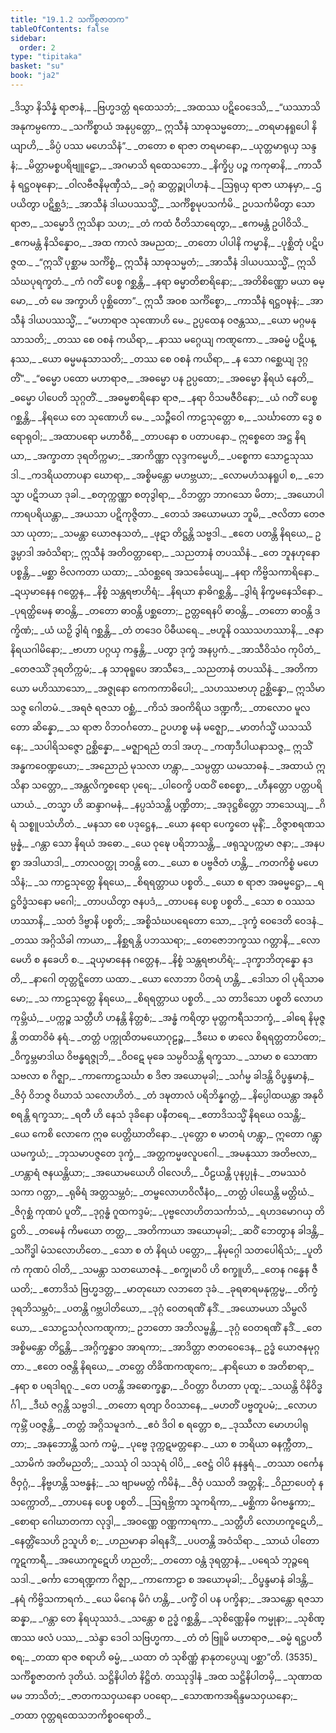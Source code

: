 ```yaml
---
title: "19.1.2 သင်္ကိစ္စဇာတက"
tableOfContents: false
sidebar:
  order: 2
type: "tipitaka"
basket: "su"
book: "ja2"
---
```



<DynamicBreadcrumb />

<Division number="69" book="ja2">

<Paragraph number="512" type="verses" book="ja2">
_ဒိသွာ နိသိန္နံ ရာဇာနံ,_  
_ဗြဟ္မဒတ္တံ ရထေသဘံ;_  
_အထဿ ပဋိဝေဒေသိ,_  
_“ယဿာသိ အနုကမ္ပကော._  

</Paragraph>

</Division>
<Division number="70" book="ja2">

<Paragraph number="513" type="verses" book="ja2">
_သင်္ကိစ္စာယံ အနုပ္ပတ္တော,_  
ဣသီနံ သာဓုသမ္မတော;_  
_တရမာနရူပေါ နိယျာဟိ,_  
_ခိပ္ပံ ပဿ မဟေသိနံ”._  

</Paragraph>

</Division>
<Division number="71" book="ja2">

<Paragraph number="514" type="verses" book="ja2">
_တတော စ ရာဇာ တရမာနော,_  
_ယုတ္တမာရုယှ သန္ဒနံ;_  
_မိတ္တာမစ္စပရိဗျူဠှော,_  
_အဂမာသိ ရထေသဘော._  

</Paragraph>

</Division>
<Division number="72" book="ja2">

<Paragraph number="515" type="verses" book="ja2">
_နိက္ခိပ္ပ ပဉ္စ ကကုဓာနိ,_  
_ကာသီနံ ရဋ္ဌဝဍ္ဎနော;_  
_ဝါလဗီဇနိမုဏှီသံ,_  
_ခဂ္ဂံ ဆတ္တဉ္စုပါဟနံ._  

</Paragraph>

</Division>
<Division number="73" book="ja2">

<Paragraph number="516" type="verses" book="ja2">
_ဩရုယှ ရာဇာ ယာနမှာ,_  
_ဌပယိတွာ ပဋိစ္ဆဒံ;_  
_အာသီနံ ဒါယပဿသ္မိံ,_  
_သင်္ကိစ္စမုပသင်္ကမိ._  

</Paragraph>

</Division>
<Division number="74" book="ja2">

<Paragraph number="517" type="verses" book="ja2">
ဥပသင်္ကမိတွာ သော ရာဇာ,_  
_သမ္မောဒိ ဣသိနာ သဟ;_  
_တံ ကထံ ဝီတိသာရေတွာ,_  
_ဧကမန္တံ ဥပါဝိသိ._  

</Paragraph>

</Division>
<Division number="75" book="ja2">

<Paragraph number="518" type="verses" book="ja2">
_ဧကမန္တံ နိသိန္နောဝ,_  
_အထ ကာလံ အမညထ;_  
_တတော ပါပါနိ ကမ္မာနိ,_  
_ပုစ္ဆိတုံ ပဋိပဇ္ဇထ._  

</Paragraph>

</Division>
<Division number="76" book="ja2">

<Paragraph number="519" book="ja2">
_“ဣသိံ ပုစ္ဆာမ သင်္ကိစ္စံ,_  
ဣသီနံ သာဓုသမ္မတံ;_  
_အာသီနံ ဒါယပဿသ္မိံ,_  
ဣသိသံဃပုရက္ခတံ._  

</Paragraph>

</Division>
<Division number="77" book="ja2">

<Paragraph number="520" type="verses" book="ja2">
_ကံ ဂတိံ ပေစ္စ ဂစ္ဆန္တိ,_  
_နရာ ဓမ္မာတိစာရိနော;_  
_အတိစိဏ္ဏော မယာ ဓမ္မော,_  
_တံ မေ အက္ခာဟိ ပုစ္ဆိတော”._  

</Paragraph>

</Division>
<Division number="78" book="ja2">

<Paragraph number="521" type="verses" book="ja2">
ဣသီ အဝစ သင်္ကိစ္စော,_  
_ကာသီနံ ရဋ္ဌဝဍ္ဎနံ;_  
_အာသီနံ ဒါယပဿသ္မိံ,_  
_“မဟာရာဇ သုဏောဟိ မေ._  

</Paragraph>

</Division>
<Division number="79" book="ja2">

<Paragraph number="522" type="verses" book="ja2">
ဥပ္ပထေန ဝဇန္တဿ,_  
_ယော မဂ္ဂမနုသာသတိ;_  
_တဿ စေ ဝစနံ ကယိရာ,_  
_နာဿ မဂ္ဂေယျ ကဏ္ဋကော._  

</Paragraph>

</Division>
<Division number="80" book="ja2">

<Paragraph number="523" type="verses" book="ja2">
_အဓမ္မံ ပဋိပန္နဿ,_  
_ယော ဓမ္မမနုသာသတိ;_  
_တဿ စေ ဝစနံ ကယိရာ,_  
_န သော ဂစ္ဆေယျ ဒုဂ္ဂတိံ”._  

</Paragraph>

</Division>
<Division number="81" book="ja2">

<Paragraph number="524" type="verses" book="ja2">
_“ဓမ္မော ပထော မဟာရာဇ,_  
_အဓမ္မော ပန ဥပ္ပထော;_  
_အဓမ္မော နိရယံ နေတိ,_  
_ဓမ္မော ပါပေတိ သုဂ္ဂတိံ._  

</Paragraph>

</Division>
<Division number="82" book="ja2">

<Paragraph number="525" type="verses" book="ja2">
_အဓမ္မစာရိနော ရာဇ,_  
_နရာ ဝိသမဇီဝိနော;_  
_ယံ ဂတိံ ပေစ္စ ဂစ္ဆန္တိ,_  
_နိရယေ တေ သုဏောဟိ မေ._  

</Paragraph>

</Division>
<Division number="83" book="ja2">

<Paragraph number="526" type="verses" book="ja2">
_သဉ္ဇီဝေါ ကာဠသုတ္တော စ,_  
_သင်္ဃာတော ဒွေ စ ရောရုဝါ;_  
_အထာပရော မဟာဝီစိ,_  
_တာပနော စ ပတာပနော._  

</Paragraph>

</Division>
<Division number="84" book="ja2">

<Paragraph number="527" type="verses" book="ja2">
ဣစ္စေတေ အဋ္ဌ နိရယာ,_  
_အက္ခာတာ ဒုရတိက္ကမာ;_  
_အာကိဏ္ဏာ လုဒ္ဒကမ္မေဟိ,_  
_ပစ္စေကာ သောဠသုဿဒါ._  

</Paragraph>

</Division>
<Division number="85" book="ja2">

<Paragraph number="528" type="verses" book="ja2">
_ကဒရိယတာပနာ ဃောရာ,_  
_အစ္စိမန္တော မဟဗ္ဘယာ;_  
_လောမဟံသနရူပါ စ,_  
_ဘေသ္မာ ပဋိဘယာ ဒုခါ._  

</Paragraph>

</Division>
<Division number="86" book="ja2">

<Paragraph number="529" type="verses" book="ja2">
_စတုက္ကဏ္ဏာ စတုဒွါရာ,_  
_ဝိဘတ္တာ ဘာဂသော မိတာ;_  
_အယောပါကာရပရိယန္တာ,_  
_အယသာ ပဋိကုဇ္ဇိတာ._  

</Paragraph>

</Division>
<Division number="87" book="ja2">

<Paragraph number="530" type="verses" book="ja2">
_တေသံ အယောမယာ ဘူမိ,_  
_ဇလိတာ တေဇသာ ယုတာ;_  
_သမန္တာ ယောဇနသတံ,_  
_ဖုဋာ တိဋ္ဌန္တိ သဗ္ဗဒါ._  

</Paragraph>

</Division>
<Division number="88" book="ja2">

<Paragraph number="531" book="ja2">
_ဧတေ ပတန္တိ နိရယေ,_  
ဥဒ္ဓမ္ပာဒါ အဝံသိရာ;_  
ဣသီနံ အတိဝတ္တာရော,_  
_သညတာနံ တပဿိနံ._  

</Paragraph>

</Division>
<Division number="89" book="ja2">

<Paragraph number="532" type="verses" book="ja2">
_တေ ဘူနဟုနော ပစ္စန္တိ,_  
_မစ္ဆာ ဗိလကတာ ယထာ;_  
_သံဝစ္ဆရေ အသင်္ခေယျေ,_  
_နရာ ကိဗ္ဗိသကာရိနော._  

</Paragraph>

</Division>
<Division number="90" book="ja2">

<Paragraph number="533" type="verses" book="ja2">
_ဍယှမာနေန ဂတ္တေန,_  
_နိစ္စံ သန္တရဗာဟိရံ;_  
_နိရယာ နာဓိဂစ္ဆန္တိ,_  
_ဒွါရံ နိက္ခမနေသိနော._  

</Paragraph>

</Division>
<Division number="91" book="ja2">

<Paragraph number="534" type="verses" book="ja2">
_ပုရတ္ထိမေန ဓာဝန္တိ,_  
_တတော ဓာဝန္တိ ပစ္ဆတော;_  
ဥတ္တရေနပိ ဓာဝန္တိ,_  
_တတော ဓာဝန္တိ ဒက္ခိဏံ;_  
_ယံ ယဉှိ ဒွါရံ ဂစ္ဆန္တိ,_  
_တံ တဒေဝ ပိဓီယရေ._  

</Paragraph>

</Division>
<Division number="92" book="ja2">

<Paragraph number="535" type="verses" book="ja2">
_ဗဟူနိ ဝဿသဟဿာနိ,_  
_ဇနာ နိရယဂါမိနော;_  
_ဗာဟာ ပဂ္ဂယှ ကန္ဒန္တိ,_  
_ပတွာ ဒုက္ခံ အနပ္ပကံ._  

</Paragraph>

</Division>
<Division number="93" book="ja2">

<Paragraph number="536" type="verses" book="ja2">
_အာသီဝိသံဝ ကုပိတံ,_  
_တေဇဿိံ ဒုရတိက္ကမံ;_  
_န သာဓုရူပေ အာသီဒေ,_  
_သညတာနံ တပဿိနံ._  

</Paragraph>

</Division>
<Division number="94" book="ja2">

<Paragraph number="537" type="verses" book="ja2">
_အတိကာယော မဟိဿာသော,_  
_အဇ္ဇုနော ကေကကာဓိပေါ;_  
_သဟဿဗာဟု ဥစ္ဆိန္နော,_  
ဣသိမာသဇ္ဇ ဂေါတမံ._  

</Paragraph>

</Division>
<Division number="95" book="ja2">

<Paragraph number="538" type="verses" book="ja2">
_အရဇံ ရဇသာ ဝစ္ဆံ,_  
_ကိသံ အဝကိရိယ ဒဏ္ဍကီ;_  
_တာလောဝ မူလတော ဆိန္နော,_  
_သ ရာဇာ ဝိဘဝင်္ဂတော._  

</Paragraph>

</Division>
<Division number="96" book="ja2">

<Paragraph number="539" type="verses" book="ja2">
ဥပဟစ္စ မနံ မဇ္ဈော,_  
_မာတင်္ဂသ္မိံ ယသဿိနေ;_  
_သပါရိသဇ္ဇော ဥစ္ဆိန္နော,_  
_မဇ္ဈာရညံ တဒါ အဟု._  

</Paragraph>

</Division>
<Division number="97" book="ja2">

<Paragraph number="540" type="verses" book="ja2">
_ကဏှဒီပါယနာသဇ္ဇ,_  
ဣသိံ အန္ဓကဝေဏ္ဍယော;_  
_အညောညံ မုသလာ ဟန္တွာ,_  
_သမ္ပတ္တာ ယမသာဓနံ._  

</Paragraph>

</Division>
<Division number="98" book="ja2">

<Paragraph number="541" type="verses" book="ja2">
_အထာယံ ဣသိနာ သတ္တော,_  
_အန္တလိက္ခစရော ပုရေ;_  
_ပါဝေက္ခိ ပထဝိံ စေစ္စော,_  
_ဟီနတ္တော ပတ္တပရိယာယံ._  

</Paragraph>

</Division>
<Division number="99" book="ja2">

<Paragraph number="542" type="verses" book="ja2">
_တသ္မာ ဟိ ဆန္ဒာဂမနံ,_  
_နပ္ပသံသန္တိ ပဏ္ဍိတာ;_  
_အဒုဋ္ဌစိတ္တော ဘာသေယျ,_  
_ဂိရံ သစ္စူပသံဟိတံ._  

</Paragraph>

</Division>
<Division number="100" book="ja2">

<Paragraph number="543" type="verses" book="ja2">
_မနသာ စေ ပဒုဋ္ဌေန,_  
_ယော နရော ပေက္ခတေ မုနိံ;_  
_ဝိဇ္ဇာစရဏသမ္ပန္နံ,_  
_ဂန္တာ သော နိရယံ အဓော._  

</Paragraph>

</Division>
<Division number="101" book="ja2">

<Paragraph number="544" type="verses" book="ja2">
_ယေ ဝုဍ္ဎေ ပရိဘာသန္တိ,_  
_ဖရုသူပက္ကမာ ဇနာ;_  
_အနပစ္စာ အဒါယာဒါ,_  
_တာလဝတ္ထု ဘဝန္တိ တေ._  

</Paragraph>

</Division>
<Division number="102" book="ja2">

<Paragraph number="545" type="verses" book="ja2">
_ယော စ ပဗ္ဗဇိတံ ဟန္တိ,_  
_ကတကိစ္စံ မဟေသိနံ;_  
_သ ကာဠသုတ္တေ နိရယေ,_  
_စိရရတ္တာယ ပစ္စတိ._  

</Paragraph>

</Division>
<Division number="103" book="ja2">

<Paragraph number="546" type="verses" book="ja2">
_ယော စ ရာဇာ အဓမ္မဋ္ဌော,_  
_ရဋ္ဌဝိဒ္ဓံသနော မဂေါ;_  
_တာပယိတွာ ဇနပဒံ,_  
_တာပနေ ပေစ္စ ပစ္စတိ._  

</Paragraph>

</Division>
<Division number="104" book="ja2">

<Paragraph number="547" type="verses" book="ja2">
_သော စ ဝဿသဟဿာနိ,_  
_သတံ ဒိဗ္ဗာနိ ပစ္စတိ;_  
_အစ္စိသံဃပရေတော သော,_  
_ဒုက္ခံ ဝေဒေတိ ဝေဒနံ._  

</Paragraph>

</Division>
<Division number="105" book="ja2">

<Paragraph number="548" type="verses" book="ja2">
_တဿ အဂ္ဂိသိခါ ကာယာ,_  
_နိစ္ဆရန္တိ ပဘဿရာ;_  
_တေဇောဘက္ခဿ ဂတ္တာနိ,_  
_လောမေဟိ စ နခေဟိ စ._  

</Paragraph>

</Division>
<Division number="106" book="ja2">

<Paragraph number="549" type="verses" book="ja2">
_ဍယှမာနေန ဂတ္တေန,_  
_နိစ္စံ သန္တရဗာဟိရံ;_  
_ဒုက္ခာဘိတုန္နော နဒတိ,_  
_နာဂေါ တုတ္တဋ္ဋိတော ယထာ._  

</Paragraph>

</Division>
<Division number="107" book="ja2">

<Paragraph number="550" type="verses" book="ja2">
_ယော လောဘာ ပိတရံ ဟန္တိ,_  
_ဒေါသာ ဝါ ပုရိသာဓမော;_  
_သ ကာဠသုတ္တေ နိရယေ,_  
_စိရရတ္တာယ ပစ္စတိ._  

</Paragraph>

</Division>
<Division number="108" book="ja2">

<Paragraph number="551" type="verses" book="ja2">
_သ တာဒိသော ပစ္စတိ လောဟကုမ္ဘိယံ,_  
_ပက္ကဉ္စ သတ္တီဟိ ဟနန္တိ နိတ္တစံ;_  
_အန္ဓံ ကရိတွာ မုတ္တကရီသဘက္ခံ,_  
_ခါရေ နိမုဇ္ဇန္တိ တထာဝိဓံ နရံ._  

</Paragraph>

</Division>
<Division number="109" book="ja2">

<Paragraph number="552" type="verses" book="ja2">
_တတ္တံ ပက္ကုထိတမယောဂုဠဉ္စ,_  
_ဒီဃေ စ ဖာလေ စိရရတ္တတာပိတေ;_  
_ဝိက္ခမ္ဘမာဒါယ ဝိဗန္ဓရဇ္ဇုဘိ,_  
_ဝိဝဋေ မုခေ သမ္ပဝိသန္တိ ရက္ခသာ._  

</Paragraph>

</Division>
<Division number="110" book="ja2">

<Paragraph number="553" type="verses" book="ja2">
_သာမာ စ သောဏာ သဗလာ စ ဂိဇ္ဈာ,_  
_ကာကောဠသင်္ဃာ စ ဒိဇာ အယောမုခါ;_  
_သင်္ဂမ္မ ခါဒန္တိ ဝိပ္ဖန္ဒမာနံ,_  
_ဇိဝှံ ဝိဘဇ္ဇ ဝိဃာသံ သလောဟိတံ._  

</Paragraph>

</Division>
<Division number="111" book="ja2">

<Paragraph number="554" type="verses" book="ja2">
_တံ ဒဍ္ဎတာလံ ပရိဘိန္နဂတ္တံ,_  
_နိပ္ပေါထယန္တာ အနုဝိစရန္တိ ရက္ခသာ;_  
_ရတီ ဟိ နေသံ ဒုခိနော ပနီတရေ,_  
_ဧတာဒိသသ္မိံ နိရယေ ဝသန္တိ;_  
_ယေ ကေစိ လောကေ ဣဓ ပေတ္တိဃာတိနော._  

</Paragraph>

</Division>
<Division number="112" book="ja2">

<Paragraph number="555" type="verses" book="ja2">
_ပုတ္တော စ မာတရံ ဟန္တွာ,_  
ဣတော ဂန္တွာ ယမက္ခယံ;_  
_ဘုသမာပဇ္ဇတေ ဒုက္ခံ,_  
_အတ္တကမ္မဖလူပဂေါ._  

</Paragraph>

</Division>
<Division number="113" book="ja2">

<Paragraph number="556" type="verses" book="ja2">
_အမနုဿာ အတိဗလာ,_  
_ဟန္တာရံ ဇနယန္တိယာ;_  
_အယောမယေဟိ ဝါလေဟိ,_  
_ပီဠယန္တိ ပုနပ္ပုနံ._  

</Paragraph>

</Division>
<Division number="114" book="ja2">

<Paragraph number="557" type="verses" book="ja2">
_တမဿဝံ သကာ ဂတ္တာ,_  
_ရုဓိရံ အတ္တသမ္ဘဝံ;_  
_တမ္ဗလောဟဝိလီနံဝ,_  
_တတ္တံ ပါယေန္တိ မတ္တိဃံ._  

</Paragraph>

</Division>
<Division number="115" book="ja2">

<Paragraph number="558" type="verses" book="ja2">
_ဇိဂုစ္ဆံ ကုဏပံ ပူတိံ,_  
_ဒုဂ္ဂန္ဓံ ဂူထကဒ္ဒမံ;_  
_ပုဗ္ဗလောဟိတသင်္ကာသံ,_  
_ရဟဒမောဂယှ တိဋ္ဌတိ._  

</Paragraph>

</Division>
<Division number="116" book="ja2">

<Paragraph number="559" type="verses" book="ja2">
_တမေနံ ကိမယော တတ္ထ,_  
_အတိကာယာ အယောမုခါ;_  
_ဆဝိံ ဘေတွာန ခါဒန္တိ,_  
_သင်္ဂိဒ္ဓါ မံသလောဟိတေ._  

</Paragraph>

</Division>
<Division number="117" book="ja2">

<Paragraph number="560" type="verses" book="ja2">
_သော စ တံ နိရယံ ပတ္တော,_  
_နိမုဂ္ဂေါ သတပေါရိသံ;_  
_ပူတိကံ ကုဏပံ ဝါတိ,_  
_သမန္တာ သတယောဇနံ._  

</Paragraph>

</Division>
<Division number="118" book="ja2">

<Paragraph number="561" type="verses" book="ja2">
_စက္ခုမာပိ ဟိ စက္ခူဟိ,_  
_တေန ဂန္ဓေန ဇီယတိ;_  
_ဧတာဒိသံ ဗြဟ္မဒတ္တ,_  
_မာတုဃော လဘတေ ဒုခံ._  

</Paragraph>

</Division>
<Division number="119" book="ja2">

<Paragraph number="562" type="verses" book="ja2">
_ခုရဓာရမနုက္ကမ္မ,_  
_တိက္ခံ ဒုရဘိသမ္ဘဝံ;_  
_ပတန္တိ ဂဗ္ဘပါတိယော,_  
_ဒုဂ္ဂံ ဝေတရဏိံ နဒိံ._  

</Paragraph>

</Division>
<Division number="120" book="ja2">

<Paragraph number="563" type="verses" book="ja2">
_အယောမယာ သိမ္ဗလိယော,_  
_သောဠသင်္ဂုလကဏ္ဋကာ;_  
ဥဘတော အဘိလမ္ဗန္တိ,_  
_ဒုဂ္ဂံ ဝေတရဏိံ နဒိံ._  

</Paragraph>

</Division>
<Division number="121" book="ja2">

<Paragraph number="564" type="verses" book="ja2">
_တေ အစ္စိမန္တော တိဋ္ဌန္တိ,_  
_အဂ္ဂိက္ခန္ဓာဝ အာရကာ;_  
_အာဒိတ္တာ ဇာတဝေဒေန,_  
ဥဒ္ဓံ ယောဇနမုဂ္ဂတာ._  

</Paragraph>

</Division>
<Division number="122" book="ja2">

<Paragraph number="565" type="verses" book="ja2">
_ဧတေ ဝဇန္တိ နိရယေ,_  
_တတ္တေ တိခိဏကဏ္ဋကေ;_  
_နာရိယော စ အတိစာရာ,_  
_နရာ စ ပရဒါရဂူ._  

</Paragraph>

</Division>
<Division number="123" book="ja2">

<Paragraph number="566" type="verses" book="ja2">
_တေ ပတန္တိ အဓောက္ခန္ဓာ,_  
_ဝိဝတ္တာ ဝိဟတာ ပုထူ;_  
_သယန္တိ ဝိနိဝိဒ္ဓင်္ဂါ,_  
_ဒီဃံ ဇဂ္ဂန္တိ သဗ္ဗဒါ._  

</Paragraph>

</Division>
<Division number="124" book="ja2">

<Paragraph number="567" type="verses" book="ja2">
_တတော ရတျာ ဝိဝသာနေ,_  
_မဟတိံ ပဗ္ဗတူပမံ;_  
_လောဟကုမ္ဘိံ ပဝဇ္ဇန္တိ,_  
_တတ္တံ အဂ္ဂိသမူဒကံ._  

</Paragraph>

</Division>
<Division number="125" book="ja2">

<Paragraph number="568" type="verses" book="ja2">
_ဧဝံ ဒိဝါ စ ရတ္တော စ,_  
_ဒုဿီလာ မောဟပါရုတာ;_  
_အနုဘောန္တိ သကံ ကမ္မံ,_  
_ပုဗ္ဗေ ဒုက္ကဋမတ္တနော._  

</Paragraph>

</Division>
<Division number="126" book="ja2">

<Paragraph number="569" type="verses" book="ja2">
_ယာ စ ဘရိယာ ဓနက္ကီတာ,_  
_သာမိကံ အတိမညတိ;_  
_သဿုံ ဝါ သသုရံ ဝါပိ,_  
_ဇေဋ္ဌံ ဝါပိ နနန္ဒရံ._  

</Paragraph>

</Division>
<Division number="127" book="ja2">

<Paragraph number="570" type="verses" book="ja2">
_တဿာ ဝင်္ကေန ဇိဝှဂ္ဂံ,_  
_နိဗ္ဗဟန္တိ သဗန္ဓနံ;_  
_သ ဗျာမမတ္တံ ကိမိနံ,_  
_ဇိဝှံ ပဿတိ အတ္တနိ;_  
_ဝိညာပေတုံ န သက္ကောတိ,_  
_တာပနေ ပေစ္စ ပစ္စတိ._  

</Paragraph>

</Division>
<Division number="128" book="ja2">

<Paragraph number="571" type="verses" book="ja2">
_ဩရဗ္ဘိကာ သူကရိကာ,_  
_မစ္ဆိကာ မိဂဗန္ဓကာ;_  
_စောရာ ဂေါဃာတကာ လုဒ္ဒါ,_  
_အဝဏ္ဏေ ဝဏ္ဏကာရကာ._  

</Paragraph>

</Division>
<Division number="129" book="ja2">

<Paragraph number="572" type="verses" book="ja2">
_သတ္တီဟိ လောဟကူဋေဟိ,_  
_နေတ္တိံသေဟိ ဥသူဟိ စ;_  
_ဟညမာနာ ခါရနဒိံ,_  
_ပပတန္တိ အဝံသိရာ._  

</Paragraph>

</Division>
<Division number="130" book="ja2">

<Paragraph number="573" type="verses" book="ja2">
_သာယံ ပါတော ကူဋကာရီ,_  
_အယောကူဋေဟိ ဟညတိ;_  
_တတော ဝန္တံ ဒုရတ္တာနံ,_  
_ပရေသံ ဘုဉ္ဇရေ သဒါ._  

</Paragraph>

</Division>
<Division number="131" book="ja2">

<Paragraph number="574" type="verses" book="ja2">
_ဓင်္ကာ ဘေရဏ္ဍကာ ဂိဇ္ဈာ,_  
_ကာကောဠာ စ အယောမုခါ;_  
_ဝိပ္ဖန္ဒမာနံ ခါဒန္တိ,_  
_နရံ ကိဗ္ဗိသကာရကံ._  

</Paragraph>

</Division>
<Division number="132" book="ja2">

<Paragraph number="575" type="verses" book="ja2">
_ယေ မိဂေန မိဂံ ဟန္တိ,_  
_ပက္ခိံ ဝါ ပန ပက္ခိနာ;_  
_အသန္တော ရဇသာ ဆန္နာ,_  
_ဂန္တာ တေ နိရယုဿဒံ._  

</Paragraph>

</Division>
<Division number="133" book="ja2">

<Paragraph number="576" type="verses" book="ja2">
_သန္တော စ ဥဒ္ဓံ ဂစ္ဆန္တိ,_  
_သုစိဏ္ဏေနိဓ ကမ္မုနာ;_  
_သုစိဏ္ဏဿ ဖလံ ပဿ,_  
_သဲန္ဒာ ဒေဝါ သဗြဟ္မကာ._  

</Paragraph>

</Division>
<Division number="134" book="ja2">

<Paragraph number="577" type="verses" book="ja2">
_တံ တံ ဗြူမိ မဟာရာဇ,_  
_ဓမ္မံ ရဋ္ဌပတီ စရ;_  
_တထာ ရာဇ စရာဟိ ဓမ္မံ,_  
_ယထာ တံ သုစိဏ္ဏံ နာနုတပ္ပေယျ ပစ္ဆာ”တိ. (3535)_  


</Paragraph>
</Division>

<Paragraph number="578" type="center" book="ja2">
သင်္ကိစ္စဇာတကံ ဒုတိယံ.



</Paragraph>

<Paragraph number="579" type="center" book="ja2">
သဋ္ဌိနိပါတံ နိဋ္ဌိတံ.



</Paragraph>

<Paragraph number="580" type="center" book="ja2">
တဿုဒ္ဒါနံ


</Paragraph>

<Paragraph number="581" type="verses" book="ja2">
_အထ သဋ္ဌိနိပါတမှိ,_  
_သုဏာထ မမ ဘာသိတံ;_  
_ဇာတကသဝှယနော ပဝရော,_  
_သောဏကအရိန္ဒမသဝှယနော;_  
_တထာ ဝုတ္တရထေသဘကိစ္စဝရောတိ._
</Paragraph>
